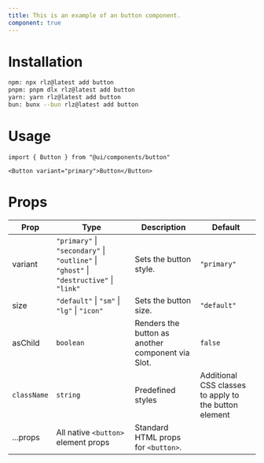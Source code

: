 ```yaml
---
title: This is an example of an button component.
component: true
---
```


<ComponentPreview name="button" />

# Installation
```bash
npm: npx rlz@latest add button
pnpm: pnpm dlx rlz@latest add button
yarn: yarn rlz@latest add button
bun: bunx --bun rlz@latest add button
```

# Usage
```tsx
import { Button } from "@ui/components/button"
```

```tsx
<Button variant="primary">Button</Button>
```

# Props
<Separator orientation="horizontal" />
<ComponentProps name="button" />

<MarkdownFallback>

| Prop | Type | Description | Default |
|------|------|-------------|---------|
| variant | `"primary"` \| `"secondary"` \| `"outline"` \| `"ghost"` \| `"destructive"` \| `"link"` | Sets the button style. | `"primary"` |
| size | `"default"` \| `"sm"` \| `"lg"` \| `"icon"` | Sets the button size. | `"default"` |
| asChild | `boolean` | Renders the button as another component via Slot. | `false` |
| `className` | `string` | Predefined styles | Additional CSS classes to apply to the button element |
| ...props | All native `<button>` element props | Standard HTML props for `<button>`. |  |

</MarkdownFallback>
